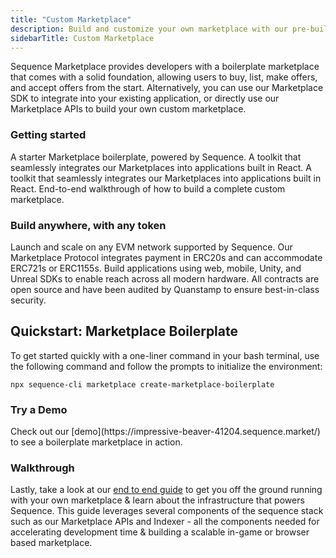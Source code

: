 ```yaml
---
title: "Custom Marketplace"
description: Build and customize your own marketplace with our pre-built marketplace boilerplate, or use our Marketplace SDK to integrate into your existing application.
sidebarTitle: Custom Marketplace
---
```


Sequence Marketplace provides developers with a boilerplate marketplace that comes with a solid foundation, allowing users to buy, list, make offers, and accept offers from the start. Alternatively, you can use our Marketplace SDK to integrate into your existing application, or directly use our Marketplace APIs to build your own custom marketplace.

### Getting started
<CardGroup cols={2}>
  <Card title="Starter Boilerplate" icon="play" href="https://github.com/0xsequence/marketplace-boilerplate">
    A starter Marketplace boilerplate, powered by Sequence.
  </Card>
    <Card title="Marketplace SDK" icon="hammer" href="/sdk/marketplace-sdk/overview">
    A toolkit that seamlessly integrates our Marketplaces into applications built in React.
  </Card>
  <Card title="Marketplace APIs" icon="server" href="/api-references/marketplace/endpoints">
    A toolkit that seamlessly integrates our Marketplaces into applications built in React.
  </Card>
  <Card title="End-to-End Guide" icon="book" href="/guides/custom-marketplace">
    End-to-end walkthrough of how to build a complete custom marketplace.
  </Card>
</CardGroup>

### Build anywhere, with any token
<CardGroup cols={2}>
  <Card title="Network" icon="globe" href="https://status.sequence.info">
    Launch and scale on any EVM network supported by Sequence.
  </Card>
  <Card title="Token Protocols" icon="wallet" href="https://github.com/0xsequence/contracts-library/tree/master/src/tokens">
    Our Marketplace Protocol integrates payment in ERC20s and can accommodate ERC721s or ERC1155s.
  </Card>
  <Card title="Cross Platform" icon="mobile" href="/sdk/overview">
    Build applications using web, mobile, Unity, and Unreal SDKs to enable reach across all modern hardware.
  </Card>
  <Card title="Open Source and Audited" icon="code-branch" href="https://github.com/0xsequence/contracts-library/?tab=readme-ov-file">
    All contracts are open source and have been audited by Quanstamp to ensure best-in-class security.
  </Card>
</CardGroup>

## Quickstart: Marketplace Boilerplate 

To get started quickly with a one-liner command in your bash terminal, use the following command and follow the prompts to initialize the environment:

```shell
npx sequence-cli marketplace create-marketplace-boilerplate
```

### Try a Demo

<Note>
Check out our [demo](https://impressive-beaver-41204.sequence.market/) to see a boilerplate marketplace in action.
</Note>

### Walkthrough
Lastly, take a look at our [end to end guide](/guides/custom-marketplace) to get you off the ground running with your own marketplace & learn about the infrastructure that powers Sequence. This guide leverages several components of the sequence stack such as our Marketplace APIs and Indexer - all the components needed for accelerating development time & building a scalable in-game or browser based marketplace.
